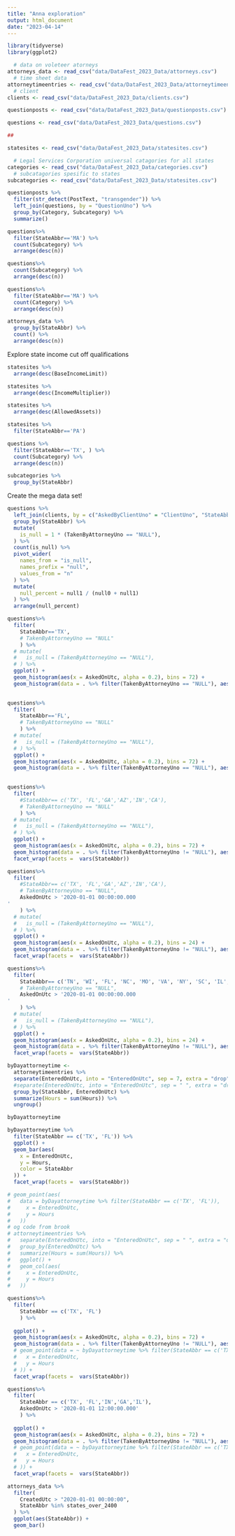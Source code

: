 ```yaml
---
title: "Anna exploration"
output: html_document
date: "2023-04-14"
---
```


```r
library(tidyverse)
library(ggplot2)
```

```r
  # data on voleteer atorneys
attorneys_data <- read_csv("data/DataFest_2023_Data/attorneys.csv")
  # time sheet data 
attorneytimeentries <- read_csv("data/DataFest_2023_Data/attorneytimeentries.csv")
  # client 
clients <- read_csv("data/DataFest_2023_Data/clients.csv")

questionposts <- read_csv("data/DataFest_2023_Data/questionposts.csv")

questions <- read_csv("data/DataFest_2023_Data/questions.csv")

##

statesites <- read_csv("data/DataFest_2023_Data/statesites.csv")

  # Legal Services Corporation universal catagories for all states
categories <- read_csv("data/DataFest_2023_Data/categories.csv")
  # subcatagories spesific to states
subcategories <- read_csv("data/DataFest_2023_Data/statesites.csv")
```

```r
questionposts %>%
  filter(str_detect(PostText, "transgender")) %>%
  left_join(questions, by = "QuestionUno") %>%
  group_by(Category, Subcategory) %>%
  summarize()

```

```r
questions%>% 
  filter(StateAbbr=='MA') %>% 
  count(Subcategory) %>% 
  arrange(desc(n))

questions%>% 
  count(Subcategory) %>% 
  arrange(desc(n))
```

```r
questions%>% 
  filter(StateAbbr=='MA') %>% 
  count(Category) %>% 
  arrange(desc(n))

attorneys_data %>% 
  group_by(StateAbbr) %>% 
  count() %>% 
  arrange(desc(n))
```

Explore state income cut off qualifications

```r
statesites %>% 
  arrange(desc(BaseIncomeLimit))

statesites %>% 
  arrange(desc(IncomeMultiplier))

statesites %>% 
  arrange(desc(AllowedAssets))

statesites %>% 
  filter(StateAbbr=='PA')
```

```r
questions %>% 
  filter(StateAbbr=='TX', ) %>% 
  count(Subcategory) %>% 
  arrange(desc(n))

subcategories %>% 
  group_by(StateAbbr)
```

Create the mega data set!

```r
questions %>%
  left_join(clients, by = c("AskedByClientUno" = "ClientUno", "StateAbbr")) %>%
  group_by(StateAbbr) %>%
  mutate(
    is_null = 1 * (TakenByAttorneyUno == "NULL"),
  ) %>%
  count(is_null) %>%
  pivot_wider(
    names_from = "is_null",
    names_prefix = "null",
    values_from = "n"
  ) %>%
  mutate(
    null_percent = null1 / (null0 + null1)
  ) %>%
  arrange(null_percent)


```

```r
questions%>% 
  filter(
    StateAbbr=='TX',
    # TakenByAttorneyUno == "NULL"
    ) %>%
  # mutate(
  #   is_null = (TakenByAttorneyUno == "NULL"),
  # ) %>%  
  ggplot() +
  geom_histogram(aes(x = AskedOnUtc, alpha = 0.2), bins = 72) +
  geom_histogram(data = . %>% filter(TakenByAttorneyUno == "NULL"), aes(x = AskedOnUtc, fill = StateAbbr), bins = 72)
  

```

```r
questions%>% 
  filter(
    StateAbbr=='FL',
    # TakenByAttorneyUno == "NULL"
    ) %>%
  # mutate(
  #   is_null = (TakenByAttorneyUno == "NULL"),
  # ) %>%  
  ggplot() +
  geom_histogram(aes(x = AskedOnUtc, alpha = 0.2), bins = 72) +
  geom_histogram(data = . %>% filter(TakenByAttorneyUno == "NULL"), aes(x = AskedOnUtc, fill = StateAbbr), bins = 72)
  
```

```r
questions%>% 
  filter(
    #StateAbbr== c('TX', 'FL','GA','AZ','IN','CA'),
    # TakenByAttorneyUno == "NULL"
    ) %>%
  # mutate(
  #   is_null = (TakenByAttorneyUno == "NULL"),
  # ) %>%  
  ggplot() +
  geom_histogram(aes(x = AskedOnUtc, alpha = 0.2), bins = 72) +
  geom_histogram(data = . %>% filter(TakenByAttorneyUno != "NULL"), aes(x = AskedOnUtc, fill = StateAbbr), bins = 72) +
  facet_wrap(facets =  vars(StateAbbr))
```

```r
questions%>% 
  filter(
    #StateAbbr== c('TX', 'FL','GA','AZ','IN','CA'),
    # TakenByAttorneyUno == "NULL",
    AskedOnUtc > '2020-01-01 00:00:00.000
'
    ) %>%
  # mutate(
  #   is_null = (TakenByAttorneyUno == "NULL"),
  # ) %>%  
  ggplot() +
  geom_histogram(aes(x = AskedOnUtc, alpha = 0.2), bins = 24) +
  geom_histogram(data = . %>% filter(TakenByAttorneyUno != "NULL"), aes(x = AskedOnUtc, fill = StateAbbr), bins = 24) +
  facet_wrap(facets =  vars(StateAbbr)) 
```

```r
questions%>% 
  filter(
    StateAbbr== c('TN', 'WI', 'FL', 'NC', 'MO', 'VA', 'NY', 'SC', 'IL', 'MA', 'IN', 'TX', 'OK', 'AZ', 'GA'),
    # TakenByAttorneyUno == "NULL",
    AskedOnUtc > '2020-01-01 00:00:00.000
'
    ) %>%
  # mutate(
  #   is_null = (TakenByAttorneyUno == "NULL"),
  # ) %>%  
  ggplot() +
  geom_histogram(aes(x = AskedOnUtc, alpha = 0.2), bins = 24) +
  geom_histogram(data = . %>% filter(TakenByAttorneyUno != "NULL"), aes(x = AskedOnUtc, fill = StateAbbr), bins = 24) +
  facet_wrap(facets =  vars(StateAbbr)) 
```

```r
byDayattorneytime <- 
  attorneytimeentries %>%
  separate(EnteredOnUtc, into = "EnteredOnUtc", sep = 7, extra = "drop") %>% 
  #separate(EnteredOnUtc, into = "EnteredOnUtc", sep = " ", extra = "drop") %>% 
  group_by(StateAbbr, EnteredOnUtc) %>%
  summarize(Hours = sum(Hours)) %>% 
  ungroup()

byDayattorneytime
```

```r
byDayattorneytime %>%
  filter(StateAbbr == c('TX', 'FL')) %>% 
  ggplot() +
  geom_bar(aes(
    x = EnteredOnUtc,
    y = Hours,
    color = StateAbbr
  )) +
  facet_wrap(facets =  vars(StateAbbr))

# geom_point(aes(
#   data = byDayattorneytime %>% filter(StateAbbr == c('TX', 'FL')),
#     x = EnteredOnUtc,
#     y = Hours
#   ))
# og code from brook
# attorneytimeentries %>%
#   separate(EnteredOnUtc, into = "EnteredOnUtc", sep = " ", extra = "drop") %>% 
#   group_by(EnteredOnUtc) %>%
#   summarize(Hours = sum(Hours)) %>% 
#   ggplot() +
#   geom_col(aes(
#     x = EnteredOnUtc,
#     y = Hours
#   )) 
```

```r
questions%>% 
  filter(
    StateAbbr == c('TX', 'FL')
    ) %>%
 
  ggplot() +
  geom_histogram(aes(x = AskedOnUtc, alpha = 0.2), bins = 72) +
  geom_histogram(data = . %>% filter(TakenByAttorneyUno != "NULL"), aes(x = AskedOnUtc, fill = StateAbbr), bins = 72)  +
  # geom_point(data = ~ byDayattorneytime %>% filter(StateAbbr == c('TX', 'FL')), aes(
  #   x = EnteredOnUtc,
  #   y = Hours
  # )) +
  facet_wrap(facets =  vars(StateAbbr)) 
```

```r
questions%>% 
  filter(
    StateAbbr == c('TX', 'FL','IN','GA','IL'),
    AskedOnUtc > '2020-01-01 12:00:00.000'
    ) %>%
 
  ggplot() +
  geom_histogram(aes(x = AskedOnUtc, alpha = 0.2), bins = 72) +
  geom_histogram(data = . %>% filter(TakenByAttorneyUno != "NULL"), aes(x = AskedOnUtc, fill = StateAbbr), bins = 72)  +
  # geom_point(data = ~ byDayattorneytime %>% filter(StateAbbr == c('TX', 'FL')), aes(
  #   x = EnteredOnUtc,
  #   y = Hours
  # )) +
  facet_wrap(facets =  vars(StateAbbr)) 
```

```r

attorneys_data %>%
  filter(
    CreatedUtc > "2020-01-01 00:00:00",
    StateAbbr %in% states_over_2400
  ) %>% 
  ggplot(aes(StateAbbr)) +
  geom_bar()
  
```
